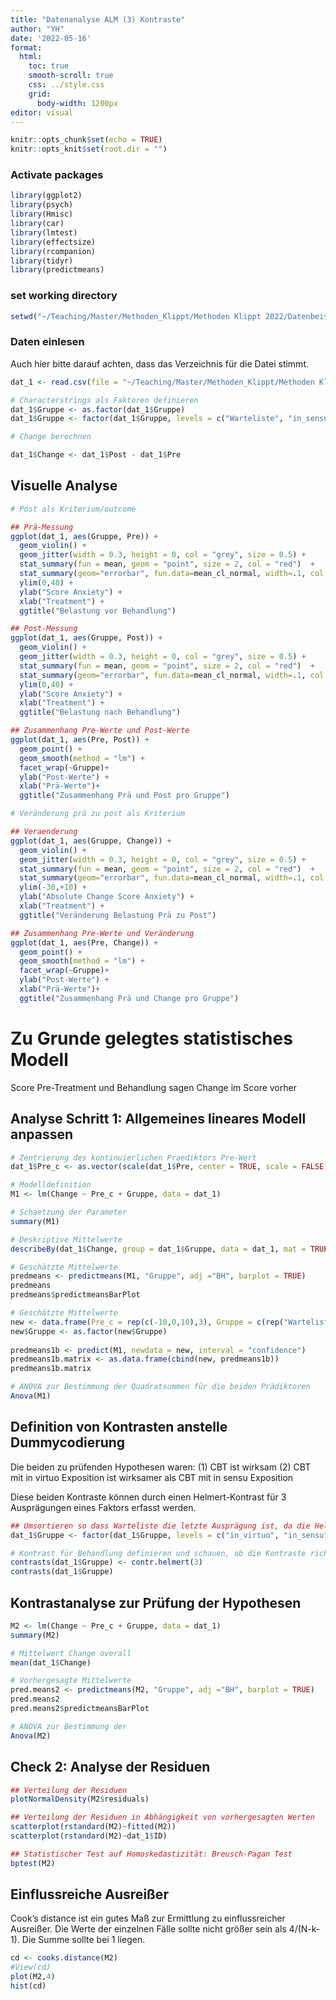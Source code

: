 ```yaml
---
title: "Datenanalyse ALM (3) Kontraste"
author: "YH"
date: '2022-05-16'
format:
  html:
    toc: true
    smooth-scroll: true
    css: ../style.css
    grid: 
      body-width: 1200px
editor: visual
---
```


```r
knitr::opts_chunk$set(echo = TRUE)
knitr::opts_knit$set(root.dir = "")
```

### Activate packages

```r
library(ggplot2)
library(psych)
library(Hmisc)
library(car)
library(lmtest)
library(effectsize)
library(rcompanion)
library(tidyr)
library(predictmeans)
```

### set working directory

```r
setwd("~/Teaching/Master/Methoden_Klippt/Methoden Klippt 2022/Datenbeispiele/3_1_2")
```

### Daten einlesen

Auch hier bitte darauf achten, dass das Verzeichnis für die Datei stimmt.

```r
dat_1 <- read.csv(file = "~/Teaching/Master/Methoden_Klippt/Methoden Klippt 2022/Datenbeispiele/3_1_2/Dat_VR_Anxiety_lm4.csv", header = TRUE, sep = ",", dec = ".", na.strings = "NA")

# Characterstrings als Faktoren definieren
dat_1$Gruppe <- as.factor(dat_1$Gruppe) 
dat_1$Gruppe <- factor(dat_1$Gruppe, levels = c("Warteliste", "in_sensu", "in_virtuo")) 

# Change berechnen

dat_1$Change <- dat_1$Post - dat_1$Pre

```

## Visuelle Analyse

```r
# Post als Kriterium/outcome

## Prä-Messung
ggplot(dat_1, aes(Gruppe, Pre)) + 
  geom_violin() + 
  geom_jitter(width = 0.3, height = 0, col = "grey", size = 0.5) +
  stat_summary(fun = mean, geom = "point", size = 2, col = "red")  +
  stat_summary(geom="errorbar", fun.data=mean_cl_normal, width=.1, col ="red")+
  ylim(0,40) +
  ylab("Score Anxiety") + 
  xlab("Treatment") +
  ggtitle("Belastung vor Behandlung")

## Post-Messung
ggplot(dat_1, aes(Gruppe, Post)) + 
  geom_violin() + 
  geom_jitter(width = 0.3, height = 0, col = "grey", size = 0.5) +
  stat_summary(fun = mean, geom = "point", size = 2, col = "red")  +
  stat_summary(geom="errorbar", fun.data=mean_cl_normal, width=.1, col ="red")+
  ylim(0,40) +
  ylab("Score Anxiety") + 
  xlab("Treatment") +
  ggtitle("Belastung nach Behandlung")

## Zusammenhang Pre-Werte und Post-Werte
ggplot(dat_1, aes(Pre, Post)) + 
  geom_point() + 
  geom_smooth(method = "lm") +
  facet_wrap(~Gruppe)+
  ylab("Post-Werte") + 
  xlab("Prä-Werte")+
  ggtitle("Zusammenhang Prä und Post pro Gruppe")

# Veränderung prä zu post als Kriterium

## Veraenderung
ggplot(dat_1, aes(Gruppe, Change)) + 
  geom_violin() + 
  geom_jitter(width = 0.3, height = 0, col = "grey", size = 0.5) +
  stat_summary(fun = mean, geom = "point", size = 2, col = "red")  +
  stat_summary(geom="errorbar", fun.data=mean_cl_normal, width=.1, col ="red")+
  ylim(-30,+10) +
  ylab("Absolute Change Score Anxiety") + 
  xlab("Treatment") +
  ggtitle("Veränderung Belastung Prä zu Post")

## Zusammenhang Pre-Werte und Veränderung
ggplot(dat_1, aes(Pre, Change)) + 
  geom_point() + 
  geom_smooth(method = "lm") +
  facet_wrap(~Gruppe)+
  ylab("Post-Werte") + 
  xlab("Prä-Werte")+
  ggtitle("Zusammenhang Prä und Change pro Gruppe")
```

# Zu Grunde gelegtes statistisches Modell

Score Pre-Treatment und Behandlung sagen Change im Score vorher

## Analyse Schritt 1: Allgemeines lineares Modell anpassen

```r
# Zentrierung des kontinuierlichen Praediktors Pre-Wert
dat_1$Pre_c <- as.vector(scale(dat_1$Pre, center = TRUE, scale = FALSE)) # dient der besseren Interpretierbarkeit

# Modelldefinition
M1 <- lm(Change ~ Pre_c + Gruppe, data = dat_1)

# Schaetzung der Parameter
summary(M1)

# Deskriptive Mittelwerte
describeBy(dat_1$Change, group = dat_1$Gruppe, data = dat_1, mat = TRUE)

# Geschätzte Mittelwerte
predmeans <- predictmeans(M1, "Gruppe", adj ="BH", barplot = TRUE)
predmeans
predmeans$predictmeansBarPlot

# Geschätzte Mittelwerte
new <- data.frame(Pre_c = rep(c(-10,0,10),3), Gruppe = c(rep("Warteliste",3),rep("in_sensu", 3), rep("in_virtuo",3)))
new$Gruppe <- as.factor(new$Gruppe)
                  
predmeans1b <- predict(M1, newdata = new, interval = "confidence")
predmeans1b.matrix <- as.data.frame(cbind(new, predmeans1b))
predmeans1b.matrix

# ANOVA zur Bestimmung der Quadratsummen für die beiden Prädiktoren
Anova(M1)
```

## Definition von Kontrasten anstelle Dummycodierung

Die beiden zu prüfenden Hypothesen waren: (1) CBT ist wirksam (2) CBT mit in virtuo Exposition ist wirksamer als CBT mit in sensu Exposition

Diese beiden Kontraste können durch einen Helmert-Kontrast für 3 Ausprägungen eines Faktors erfasst werden.

```r
## Umsortieren so dass Warteliste die letzte Ausprägung ist, da die Helmert-Kontrast-Funktion mit der letzten Gruppe beginnt
dat_1$Gruppe <- factor(dat_1$Gruppe, levels = c("in_virtuo", "in_sensu", "Warteliste"))

# Kontrast für Behandlung definieren und schauen, ob die Kontraste richtig sind
contrasts(dat_1$Gruppe) <- contr.helmert(3)
contrasts(dat_1$Gruppe)
```

## Kontrastanalyse zur Prüfung der Hypothesen

```r
M2 <- lm(Change ~ Pre_c + Gruppe, data = dat_1)
summary(M2)

# Mittelwert Change overall
mean(dat_1$Change)

# Vorhergesagte Mittelwerte
pred.means2 <- predictmeans(M2, "Gruppe", adj ="BH", barplot = TRUE)
pred.means2
pred.means2$predictmeansBarPlot

# ANOVA zur Bestimmung der 
Anova(M2)
```

## Check 2: Analyse der Residuen

```r
## Verteilung der Residuen
plotNormalDensity(M2$residuals)

## Verteilung der Residuen in Abhängigkeit von vorhergesagten Werten
scatterplot(rstandard(M2)~fitted(M2))
scatterplot(rstandard(M2)~dat_1$ID)

## Statistischer Test auf Homoskedastizität: Breusch-Pagan Test
bptest(M2)
```

## Einflussreiche Ausreißer

Cook's distance ist ein gutes Maß zur Ermittlung zu einflussreicher Ausreißer. Die Werte der einzelnen Fälle sollte nicht größer sein als 4/(N-k-1). Die Summe sollte bei 1 liegen.

```r
cd <- cooks.distance(M2)
#View(cd)
plot(M2,4)
hist(cd)
```

